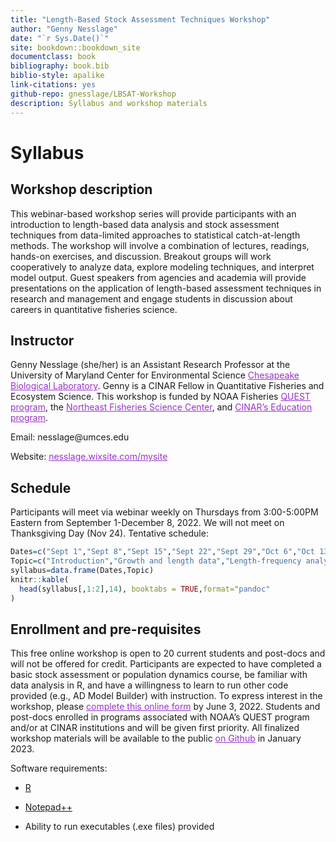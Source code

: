 ```yaml
--- 
title: "Length-Based Stock Assessment Techniques Workshop"
author: "Genny Nesslage"
date: "`r Sys.Date()`"
site: bookdown::bookdown_site
documentclass: book
bibliography: book.bib
biblio-style: apalike
link-citations: yes
github-repo: gnesslage/LBSAT-Workshop
description: Syllabus and workshop materials
---
```


# Syllabus
## Workshop description
This webinar-based workshop series will provide participants with an introduction to length-based data analysis and stock assessment techniques from data-limited approaches to statistical catch-at-length methods. The workshop will involve a combination of lectures, readings, hands-on exercises, and discussion. Breakout groups will work cooperatively to analyze data, explore modeling techniques, and interpret model output. Guest speakers from agencies and academia will provide presentations on the application of length-based assessment techniques in research and management and engage students in discussion about careers in quantitative fisheries science.

## Instructor
Genny Nesslage (she/her) is an Assistant Research Professor at the University of Maryland Center for Environmental Science <a href="https://www.umces.edu/cbl" style="color: DarkOrchid; text-decoration: bold;">Chesapeake Biological Laboratory</a>. Genny is a CINAR Fellow in Quantitative Fisheries and Ecosystem Science. This workshop is funded by NOAA Fisheries <a href="https://www.fisheries.noaa.gov/content/quantitative-ecology-and-socioeconomics-training-quest-program" style="color: DarkOrchid; text-decoration: bold;">QUEST program</a>, the <a href="https://www.fisheries.noaa.gov/about/northeast-fisheries-science-center" style="color: DarkOrchid; text-decoration: bold;">Northeast Fisheries Science Center</a>, and <a href="https://website.whoi.edu/cinar/education-outreach" style="color: DarkOrchid; text-decoration: bold;">CINAR’s Education program</a>.  

Email: nesslage@umces.edu

Website: <a href="https://nesslage.wixsite.com/mysite" style="color: DarkOrchid; text-decoration: bold;">nesslage.wixsite.com/mysite</a>

## Schedule
Participants will meet via webinar weekly on Thursdays from 3:00-5:00PM Eastern from September 1-December 8, 2022. We will not meet on Thanksgiving Day (Nov 24). Tentative schedule:
```r
Dates=c("Sept 1","Sept 8","Sept 15","Sept 22","Sept 29","Oct 6","Oct 13","Oct 20","Oct 27","Nov 3","Nov 10","Nov 17","Dec 1","Dec 8")
Topic=c("Introduction","Growth and length data","Length-frequency analysis","Data-limited approaches","Data-limited approaches","Stage-based modeling","Stage-based modeling","Statistical catch-at-length models","Statistical catch-at-length models","Statistical catch-at-length models","Age-length hybrid models","Age-length hybrid models","Techniques in development","Wrap up and reflection")
syllabus=data.frame(Dates,Topic)
knitr::kable(
  head(syllabus[,1:2],14), booktabs = TRUE,format="pandoc"
)
```

## Enrollment and pre-requisites
This free online workshop is open to 20 current students and post-docs and will not be offered for credit. Participants are expected to have completed a basic stock assessment or population dynamics course, be familiar with data analysis in R, and have a willingness to learn to run other code provided (e.g., AD Model Builder) with instruction. To express interest in the workshop, please <a href="https://forms.gle/rd9BtSX6LjVUP8c6A" style="color: DarkOrchid; text-decoration: bold;">complete this online form</a> by June 3, 2022. Students and post-docs enrolled in programs associated with NOAA's QUEST program and/or at CINAR institutions and  will be given first priority. All finalized workshop materials will be available to the public <a href="https://github.com/gnesslage/LBSAT-Workshop" style="color: DarkOrchid; text-decoration: bold;">on Github</a> in January 2023.

Software requirements:  

 - [R](https://cran.case.edu/)  

 - [Notepad++](https://notepad-plus-plus.org/)

 - Ability to run executables (.exe files) provided
